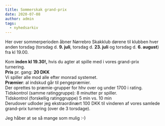 ```yaml
---
title: Sommerskak grand-prix
date: 2020-07-08
author: admin
tags:
  - nyhedsarkiv
---
```


Her over sommerperioden åbner Nørrebro Skakklub dørene til klubben hver anden torsdag (torsdag d. **9\. juli**, torsdag d. **23\. juli** og torsdag d. **6\. august**) fra kl 19.00.

Kom **inden kl 19.30!,** hvis du agter at spille med i vores grand-prix turnering.  
**Pris** pr. gang: **20 DKK**  
Vi spiller alle mod alle efter monrad systemet.  
**Præmier**: al indskud går til pengepræmier.  
Der oprettes to præmie-grupper for hhv over og under 1700 i rating.  
Tidskontrol (samme ratinggruppe): 8 minutter pr spiller.  
Tidskontrol (forskellig ratinggruppe) 5 min vs. 10 min  
Derudover udloder jeg ekstraordinært 100 DKK til vinderen af vores samlede grand-prix turnering (over de 3 torsdage).

Jeg håber at se så mange som mulig :-)
